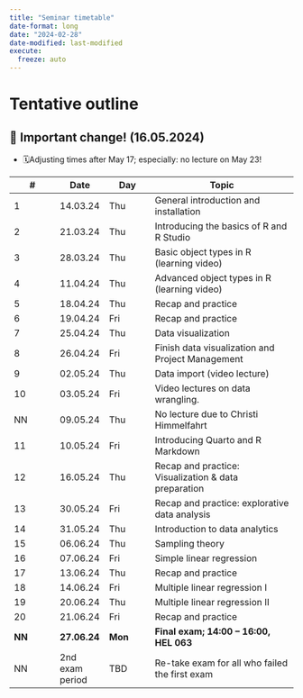 ```yaml
---
title: "Seminar timetable"
date-format: long
date: "2024-02-28"
date-modified: last-modified
execute: 
  freeze: auto
---
```


# Tentative outline

::: {.callout-important collapse="false"}
## 📢 Important change! (16.05.2024)

-   🗓️Adjusting times after May 17; especially: no lecture on May 23!
:::

| **\#** | **Date**        | **Day** | **Topic**                                        |
|------------|------------|------------|------------------------------------|
| 1      | 14.03.24        | Thu     | General introduction and installation            |
| 2      | 21.03.24        | Thu     | Introducing the basics of R and R Studio         |
| 3      | 28.03.24        | Thu     | Basic object types in R (learning video)         |
| 4      | 11.04.24        | Thu     | Advanced object types in R (learning video)      |
| 5      | 18.04.24        | Thu     | Recap and practice                               |
| 6      | 19.04.24        | Fri     | Recap and practice                               |
| 7      | 25.04.24        | Thu     | Data visualization                               |
| 8      | 26.04.24        | Fri     | Finish data visualization and Project Management |
| 9      | 02.05.24        | Thu     | Data import (video lecture)                      |
| 10     | 03.05.24        | Fri     | Video lectures on data wrangling.                |
| NN     | 09.05.24        | Thu     | No lecture due to Christi Himmelfahrt            |
| 11     | 10.05.24        | Fri     | Introducing Quarto and R Markdown                |
| 12     | 16.05.24        | Thu     | Recap and practice: Visualization & data preparation    |
| 13     | 30.05.24        | Fri     | Recap and practice: explorative data analysis    |
| 14     | 31.05.24        | Thu     | Introduction to data analytics                   |
| 15     | 06.06.24        | Thu     | Sampling theory                                  |
| 16     | 07.06.24        | Fri     | Simple linear regression                         |
| 17     | 13.06.24        | Thu     | Recap and practice                               |
| 18     | 14.06.24        | Fri     | Multiple linear regression I                     |
| 19     | 20.06.24        | Thu     | Multiple linear regression II                    |
| 20     | 21.06.24        | Fri     | Recap and practice                               |
| **NN** | **27.06.24**    | **Mon** | **Final exam; 14:00 – 16:00, HEL 063**           |
| NN     | 2nd exam period | TBD     | Re-take exam for all who failed the first exam   |

<!--

| 20     |         | Fri     | Selected machine learning tools                  |
| 21     |         | Thu     | Open topic                                       |
-->